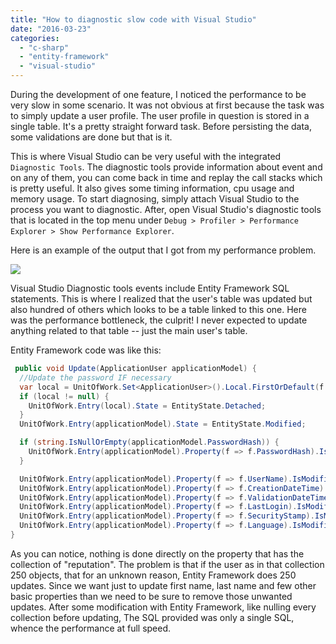 ```yaml
---
title: "How to diagnostic slow code with Visual Studio"
date: "2016-03-23"
categories: 
  - "c-sharp"
  - "entity-framework"
  - "visual-studio"
---
```


During the development of one feature, I noticed the performance to be very slow in some scenario. It was not obvious at first because the task was to simply update a user profile. The user profile in question is stored in a single table. It's a pretty straight forward task. Before persisting the data, some validations are done but that is it.

This is where Visual Studio can be very useful with the integrated `Diagnostic Tools`. The diagnostic tools provide information about event and on any of them, you can come back in time and replay the call stacks which is pretty useful. It also gives some timing information, cpu usage and memory usage. To start diagnosing, simply attach Visual Studio to the process you want to diagnostic. After, open Visual Studio's diagnostic tools that is located in the top menu under `Debug > Profiler > Performance Explorer > Show Performance Explorer`.

Here is an example of the output that I got from my performance problem.

![](images/DiagnosticTool-782x1024.png)

Visual Studio Diagnostic tools events include Entity Framework SQL statements. This is where I realized that the user's table was updated but also hundred of others which looks to be a table linked to this one. Here was the performance bottleneck, the culprit! I never expected to update anything related to that table -- just the main user's table.

Entity Framework code was like this:


```csharp
 public void Update(ApplicationUser applicationModel) { 
  //Update the password IF necessary 
  var local = UnitOfWork.Set<ApplicationUser>().Local.FirstOrDefault(f => f.Id == applicationModel.Id); 
  if (local != null) { 
    UnitOfWork.Entry(local).State = EntityState.Detached; 
  } 
  UnitOfWork.Entry(applicationModel).State = EntityState.Modified; 

  if (string.IsNullOrEmpty(applicationModel.PasswordHash)) { 
    UnitOfWork.Entry(applicationModel).Property(f => f.PasswordHash).IsModified = false; 
  } 

  UnitOfWork.Entry(applicationModel).Property(f => f.UserName).IsModified = false; 
  UnitOfWork.Entry(applicationModel).Property(f => f.CreationDateTime).IsModified = false; 
  UnitOfWork.Entry(applicationModel).Property(f => f.ValidationDateTime).IsModified = false; 
  UnitOfWork.Entry(applicationModel).Property(f => f.LastLogin).IsModified = false; 
  UnitOfWork.Entry(applicationModel).Property(f => f.SecurityStamp).IsModified = false; 
  UnitOfWork.Entry(applicationModel).Property(f => f.Language).IsModified = false; 
} 
```

As you can notice, nothing is done directly on the property that has the collection of "reputation". The problem is that if the user as in that collection 250 objects, that for an unknown reason, Entity Framework does 250 updates. Since we want just to update first name, last name and few other basic properties than we need to be sure to remove those unwanted updates. After some modification with Entity Framework, like nulling every collection before updating, The SQL provided was only a single SQL, whence the performance at full speed.
